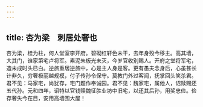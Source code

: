 ```yaml
---
---
---
```

title: 杏为梁　刺居处奢也
---



杏为梁，桂为柱，何人堂室李开府。碧砌红轩色未干，去年身殁今移主。高其墙，大其门，谁家第宅卢将军。素泥朱板光未灭，今岁官收别赐人。开府之堂将军宅，造未成时头已白。逆旅重居逆旅中，心是主人身是客。更有愚夫念身后，心虽甚长计非久，穷奢极丽越规模，付子传孙令保守。莫教门外过客闻，抚掌回头笑杀君。君不见：马家宅，尚犹存，宅门题作奉诚园。君不见：魏家宅，属他人，诏赎赐还五代孙。元和四年，诏特以官钱赎魏征胜业坊中旧宅，以还其后孙，用奖忠俭。俭存奢失今在目，安用高墙围大屋！